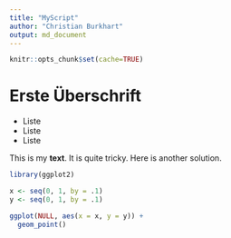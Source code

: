 ```yaml
---
title: "MyScript"
author: "Christian Burkhart"
output: md_document
---
```



```r
knitr::opts_chunk$set(cache=TRUE)
```


# Erste Überschrift

* Liste
* Liste
* Liste

This is my **text**. It is quite tricky. Here is another solution.


```r
library(ggplot2)

x <- seq(0, 1, by = .1)
y <- seq(0, 1, by = .1)

ggplot(NULL, aes(x = x, y = y)) +
  geom_point()
```

